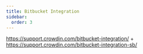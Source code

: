 ```yaml
---
title: Bitbucket Integration
sidebar:
  order: 3
---
```


https://support.crowdin.com/bitbucket-integration/ + https://support.crowdin.com/bitbucket-integration-sb/
